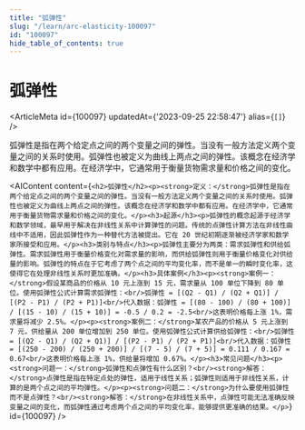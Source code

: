 ```yaml
---
title: "弧弹性"
slug: "/learn/arc-elasticity-100097"
id: "100097"
hide_table_of_contents: true
---
```



# 弧弹性

<ArticleMeta id={100097} updatedAt={'2023-09-25 22:58:47'} alias={`[]`} />
<div className='border-solid border-b border-t-0 my-4 border-[var(--ifm-color-gray-300)]' />

弧弹性是指在两个给定点之间的两个变量之间的弹性。当没有一般方法定义两个变量之间的关系时使用。弧弹性也被定义为曲线上两点之间的弹性。该概念在经济学和数学中都有应用。在经济学中，它通常用于衡量货物需求量和价格之间的变化。

<AIContent content={`<h2>弧弹性</h2><p><strong>定义：</strong>弧弹性是指在两个给定点之间的两个变量之间的弹性。当没有一般方法定义两个变量之间的关系时使用。弧弹性也被定义为曲线上两点之间的弹性。该概念在经济学和数学中都有应用。在经济学中，它通常用于衡量货物需求量和价格之间的变化。</p><h3>起源</h3><p>弧弹性的概念起源于经济学和数学领域，最早用于解决在非线性关系中计算弹性的问题。传统的点弹性计算方法在非线性曲线中不适用，因此弧弹性作为一种替代方法被提出。它在 20 世纪初期逐渐被经济学家和数学家所接受和应用。</p><h3>类别与特点</h3><p>弧弹性主要分为两类：需求弧弹性和供给弧弹性。需求弧弹性用于衡量价格变化对需求量的影响，而供给弧弹性则用于衡量价格变化对供给量的影响。弧弹性的特点在于它考虑了两个点之间的平均变化率，而不是单一的瞬时变化率，这使得它在处理非线性关系时更加准确。</p><h3>具体案例</h3><p><strong>案例一：</strong>假设某商品的价格从 10 元上涨到 15 元，需求量从 100 单位下降到 80 单位。使用弧弹性公式计算需求弧弹性：<br/>弧弹性 = [(Q2 - Q1) / (Q2 + Q1)] / [(P2 - P1) / (P2 + P1)]<br/>代入数据：弧弹性 = [(80 - 100) / (80 + 100)] / [(15 - 10) / (15 + 10)] = -0.5 / 0.2 = -2.5<br/>这表明价格每上涨 1%，需求量将减少 2.5%。</p><p><strong>案例二：</strong>某农产品的价格从 5 元上涨到 7 元，供给量从 200 单位增加到 250 单位。使用弧弹性公式计算供给弧弹性：<br/>弧弹性 = [(Q2 - Q1) / (Q2 + Q1)] / [(P2 - P1) / (P2 + P1)]<br/>代入数据：弧弹性 = [(250 - 200) / (250 + 200)] / [(7 - 5) / (7 + 5)] = 0.111 / 0.167 = 0.67<br/>这表明价格每上涨 1%，供给量将增加 0.67%。</p><h3>常见问题</h3><p><strong>问题一：</strong>弧弹性和点弹性有什么区别？<br/><strong>解答：</strong>点弹性是指在特定点处的弹性，适用于线性关系；弧弹性则适用于非线性关系，计算的是两个点之间的平均弹性。</p><p><strong>问题二：</strong>为什么要使用弧弹性而不是点弹性？<br/><strong>解答：</strong>在非线性关系中，点弹性可能无法准确反映变量之间的变化，而弧弹性通过考虑两个点之间的平均变化率，能够提供更准确的结果。</p>`} id={100097} />
